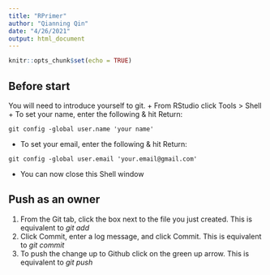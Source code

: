 ```yaml
---
title: "RPrimer"
author: "Qianning Qin"
date: "4/26/2021"
output: html_document
---
```


```r
knitr::opts_chunk$set(echo = TRUE)
```


## Before start
You will need to introduce yourself to git.
  + From RStudio click Tools > Shell
  + To set your name, enter the following & hit Return: 
```
git config -global user.name 'your name'
```
  + To set your email, enter the following & hit Return: 
```
git config -global user.email 'your.email@gmail.com'
```
  + You can now close this Shell window
  
## Push as an owner
1. From the Git tab, click the box next to the file you just created. This is equivalent to _git add_
2. Click Commit, enter a log message, and click Commit. This is equivalent to _git commit_
3. To push the change up to Github click on the green up arrow. This is equivalent to _git push_